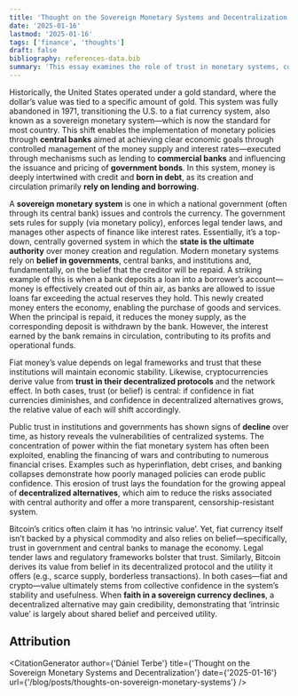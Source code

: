 ```yaml
---
title: 'Thought on the Sovereign Monetary Systems and Decentralization'
date: '2025-01-16'
lastmod: '2025-01-16'
tags: ['finance', 'thoughts']
draft: false
bibliography: references-data.bib
summary: 'This essay examines the role of trust in monetary systems, comparing fiat currencies and Bitcoin. Fiat relies on trust in governments, while Bitcoin derives value from its decentralized protocol and utility. It challenges the notion that Bitcoin lacks intrinsic value, arguing that all money depends on belief.'
---
```


Historically, the United States operated under a gold standard, where the dollar’s value was tied to a specific amount of gold. This system was fully abandoned in 1971, transitioning the U.S. to a fiat currency system, also known as a sovereign monetary system—which is now the standard for most country.<span className="reference" note-ref-id="2" numbered="true" content="The term <strong>sovereign monetary system</strong> reflects a nation’s control over its economy and its fiat money. The strength of a nation’s fiat currency is closely tied to its economic performance, with robust economic growth and stability fostering confidence in the currency."></span>
This shift enables the implementation of monetary policies through **central banks** aimed at achieving clear economic goals through controlled management of the money supply and interest rates—executed through mechanisms such as lending to **commercial banks** and influencing the issuance and pricing of **government bonds**. In this system, money is deeply intertwined with credit and **born in debt**, as its creation and circulation primarily **rely on lending and borrowing**.

A **sovereign monetary system** is one in which a national government (often through its central bank) issues and controls the currency. The government sets rules for supply (via monetary policy), enforces legal tender laws, and manages other aspects of finance like interest rates. Essentially, it’s a top-down, centrally governed system in which the **state is the ultimate authority** over money creation and regulation.
Modern monetary systems rely on **belief in governments**, central banks, and institutions and, fundamentally, on the belief that the creditor will be repaid. A striking example of this is when a bank deposits a loan into a borrower’s account—money is effectively created out of thin air, as banks are allowed to issue loans far exceeding the actual reserves they hold<span className="reference" note-ref-id="2" numbered="true" content="The technical term for this is <strong>fractional reserve banking</strong>."></span>. This newly created money enters the economy, enabling the purchase of goods and services. When the principal is repaid, it reduces the money supply, as the corresponding deposit is withdrawn by the bank. However, the interest earned by the bank remains in circulation, contributing to its profits and operational funds.

Fiat money’s value depends on legal frameworks and trust that these institutions will maintain economic stability. Likewise, cryptocurrencies derive value from **trust in their decentralized protocols** and the network effect. In both cases, trust (or belief) is central: if confidence in fiat currencies diminishes, and confidence in decentralized alternatives grows, the relative value of each will shift accordingly.

Public trust in institutions and governments has shown signs of **decline** over time, as history reveals the vulnerabilities of centralized systems. The concentration of power within the fiat monetary system has often been exploited, enabling the financing of wars and contributing to numerous financial crises. Examples such as hyperinflation, debt crises, and banking collapses demonstrate how poorly managed policies can erode public confidence. This erosion of trust lays the foundation for the growing appeal of **decentralized alternatives**, which aim to reduce the risks associated with central authority and offer a more transparent, censorship-resistant system.

Bitcoin’s critics often claim it has ‘no intrinsic value’. Yet, fiat currency itself isn’t backed by a physical commodity and also relies on belief—specifically, trust in government and central banks to manage the economy. Legal tender laws and regulatory frameworks bolster that trust. Similarly, Bitcoin derives its value from belief in its decentralized protocol and the utility it offers (e.g., scarce supply, borderless transactions). In both cases—fiat and crypto—value ultimately stems from collective confidence in the system’s stability and usefulness. When **faith in a sovereign currency declines**, a decentralized alternative may gain credibility, demonstrating that ‘intrinsic value’ is largely about shared belief and perceived utility.

## Attribution

<CitationGenerator
  author={'Dániel Terbe'}
  title={'Thought on the Sovereign Monetary Systems and Decentralization'}
  date={'2025-01-16'}
  url={'/blog/posts/thoughts-on-sovereign-monetary-systems'}
/>
